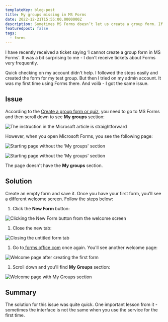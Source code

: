```yaml
---
templateKey: blog-post
title: My groups missing in MS Forms
date: 2022-12-21T15:55:00.0000000Z
description: Sometimes MS Forms doesn’t let us create a group form. If this happened to you, here’s how to solve it in no time.
featuredpost: false
tags:
  - forms
---
```


I have recently received a ticket saying ‘I cannot create a group form in MS Forms'. It was a bit surprising to me - I don't receive tickets about Forms very frequently.

Quick checking on my account didn't help. I followed the steps easily and created the form for my test group. But then I tried on my admin account. It was my first time using Forms there. And voilà - I got the same issue.

## Issue

According to the [Create a group form or quiz](https://support.microsoft.com/en-us/office/create-a-group-form-or-quiz-7228eebb-a6ab-45ec-8123-52026a2f52ff), you need to go to MS Forms and then scroll down to see **My groups** section:

![The instruction in the Microsoft article is straightforward](../../img/my-groups-missing-ms-forms/20221207-150447-cvqfofDoK4.png)

However, when you open Microsoft Forms, you see the following page:

![Starting page without the ‘My groups' section](../../img/my-groups-missing-ms-forms/20221221-155932-jP5beUgEVp.png)

![Starting page without the ‘My groups' section](../../img/my-groups-missing-ms-forms/Untitled.png)

The page doesn't have the **My groups** section.

## Solution

Create an empty form and save it. Once you have your first form, you'll see a different welcome screen. Follow the steps below:

1. Click the **New Form** button:

![Clicking the New Form button from the welcome screen](../../img/my-groups-missing-ms-forms/20221221-160205-jP5y4ah4Jp.png)

1. Close the new tab:

![Closing the untitled form tab](../../img/my-groups-missing-ms-forms/20221221-160354-ggxEbFODCg.png)

1. Go to[ forms.office.com](https://forms.office.com) once again. You'll see another welcome page:

![Welcome page after creating the first form](../../img/my-groups-missing-ms-forms/20221221-160636-vbZZ2EZdvf.png)

1. Scroll down and you'll find **My Groups** section:

![Welcome page with My Groups section](../../img/my-groups-missing-ms-forms/20221221-160849-mgyn8Hy6yP.png)

## Summary

The solution for this issue was quite quick. One important lesson from it - sometimes the interface is not the same when you use the service for the first time.


